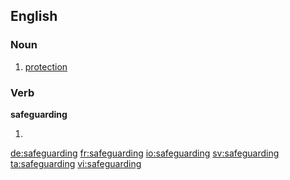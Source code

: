 ==English==

===Noun===
{{en-noun|-}}

# [[protection]]

===Verb===
'''safeguarding'''

# {{present participle of|safeguard}}

[[de:safeguarding]]
[[fr:safeguarding]]
[[io:safeguarding]]
[[sv:safeguarding]]
[[ta:safeguarding]]
[[vi:safeguarding]]